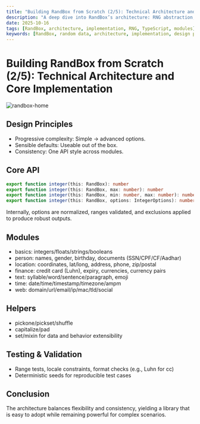 ```yaml
---
title: "Building RandBox from Scratch (2/5): Technical Architecture and Core Implementation"
description: "A deep dive into RandBox’s architecture: RNG abstraction, option parsing, validation, module structure, and how consistent API design delivers ergonomic randomness across domains."
date: 2025-10-16
tags: [RandBox, architecture, implementation, RNG, TypeScript, modules]
keywords: [RandBox, random data, architecture, implementation, design patterns, TypeScript]
---
```


# Building RandBox from Scratch (2/5): Technical Architecture and Core Implementation

![randbox-home](/img/randbox-home.png)

## Design Principles

- Progressive complexity: Simple → advanced options.
- Sensible defaults: Useable out of the box.
- Consistency: One API style across modules.

## Core API

```ts
export function integer(this: RandBox): number
export function integer(this: RandBox, max: number): number
export function integer(this: RandBox, min: number, max: number): number
export function integer(this: RandBox, options: IntegerOptions): number
```

Internally, options are normalized, ranges validated, and exclusions applied to produce robust outputs.

## Modules

- basics: integers/floats/strings/booleans
- person: names, gender, birthday, documents (SSN/CPF/CF/Aadhar)
- location: coordinates, lat/long, address, phone, zip/postal
- finance: credit card (Luhn), expiry, currencies, currency pairs
- text: syllable/word/sentence/paragraph, emoji
- time: date/time/timestamp/timezone/ampm
- web: domain/url/email/ip/mac/tld/social

## Helpers

- pickone/pickset/shuffle
- capitalize/pad
- set/mixin for data and behavior extensibility

## Testing & Validation

- Range tests, locale constraints, format checks (e.g., Luhn for cc)
- Deterministic seeds for reproducible test cases

## Conclusion

The architecture balances flexibility and consistency, yielding a library that is easy to adopt while remaining powerful for complex scenarios.

